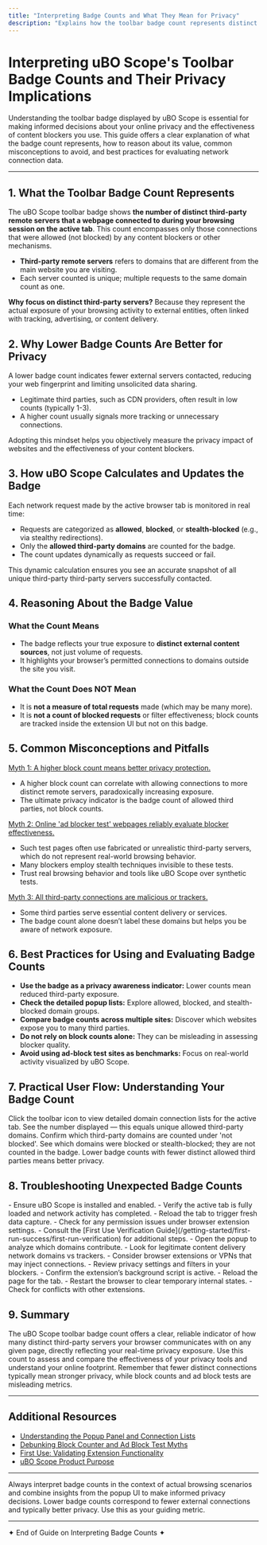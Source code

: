 ```yaml
---
title: "Interpreting Badge Counts and What They Mean for Privacy"
description: "Explains how the toolbar badge count represents distinct third-party servers, how to reason about the value, and why lower counts are generally preferred. Discusses misconceptions and best practices for evaluating content blockers' effectiveness."
---
```


# Interpreting uBO Scope's Toolbar Badge Counts and Their Privacy Implications

Understanding the toolbar badge displayed by uBO Scope is essential for making informed decisions about your online privacy and the effectiveness of content blockers you use. This guide offers a clear explanation of what the badge count represents, how to reason about its value, common misconceptions to avoid, and best practices for evaluating network connection data.

---

## 1. What the Toolbar Badge Count Represents

The uBO Scope toolbar badge shows **the number of distinct third-party remote servers that a webpage connected to during your browsing session on the active tab**. This count encompasses only those connections that were allowed (not blocked) by any content blockers or other mechanisms. 

- **Third-party remote servers** refers to domains that are different from the main website you are visiting.
- Each server counted is unique; multiple requests to the same domain count as one.

**Why focus on distinct third-party servers?** Because they represent the actual exposure of your browsing activity to external entities, often linked with tracking, advertising, or content delivery.


## 2. Why Lower Badge Counts Are Better for Privacy

A lower badge count indicates fewer external servers contacted, reducing your web fingerprint and limiting unsolicited data sharing.

- Legitimate third parties, such as CDN providers, often result in low counts (typically 1-3).
- A higher count usually signals more tracking or unnecessary connections.

Adopting this mindset helps you objectively measure the privacy impact of websites and the effectiveness of your content blockers.


## 3. How uBO Scope Calculates and Updates the Badge

Each network request made by the active browser tab is monitored in real time:

- Requests are categorized as **allowed**, **blocked**, or **stealth-blocked** (e.g., via stealthy redirections).
- Only the **allowed third-party domains** are counted for the badge.
- The count updates dynamically as requests succeed or fail.

This dynamic calculation ensures you see an accurate snapshot of all unique third-party third-party servers successfully contacted.


## 4. Reasoning About the Badge Value

### What the Count Means

- The badge reflects your true exposure to **distinct external content sources**, not just volume of requests.
- It highlights your browser’s permitted connections to domains outside the site you visit.

### What the Count Does NOT Mean

- It is **not a measure of total requests** made (which may be many more).
- It is **not a count of blocked requests** or filter effectiveness; block counts are tracked inside the extension UI but not on this badge.


## 5. Common Misconceptions and Pitfalls

<u>Myth 1: A higher block count means better privacy protection.</u>

- A higher block count can correlate with allowing connections to more distinct remote servers, paradoxically increasing exposure.
- The ultimate privacy indicator is the badge count of allowed third parties, not block counts.

<u>Myth 2: Online 'ad blocker test' webpages reliably evaluate blocker effectiveness.</u>

- Such test pages often use fabricated or unrealistic third-party servers, which do not represent real-world browsing behavior.
- Many blockers employ stealth techniques invisible to these tests.
- Trust real browsing behavior and tools like uBO Scope over synthetic tests.

<u>Myth 3: All third-party connections are malicious or trackers.</u>

- Some third parties serve essential content delivery or services.
- The badge count alone doesn’t label these domains but helps you be aware of network exposure.


## 6. Best Practices for Using and Evaluating Badge Counts

- **Use the badge as a privacy awareness indicator:** Lower counts mean reduced third-party exposure.
- **Check the detailed popup lists:** Explore allowed, blocked, and stealth-blocked domain groups.
- **Compare badge counts across multiple sites:** Discover which websites expose you to many third parties.
- **Do not rely on block counts alone:** They can be misleading in assessing blocker quality.
- **Avoid using ad-block test sites as benchmarks:** Focus on real-world activity visualized by uBO Scope.


## 7. Practical User Flow: Understanding Your Badge Count

<Steps>
<Step title="Open uBO Scope Popup">
Click the toolbar icon to view detailed domain connection lists for the active tab.
</Step>
<Step title="Observe the Toolbar Badge Number">
See the number displayed — this equals unique allowed third-party domains.
</Step>
<Step title="Review Allowed Domains List">
Confirm which third-party domains are counted under 'not blocked'.
</Step>
<Step title="Compare With Blocked and Stealth-Blocked Lists">
See which domains were blocked or stealth-blocked; they are not counted in the badge.
</Step>
<Step title="Consider Your Desired Privacy Exposure">
Lower badge counts with fewer distinct allowed third parties means better privacy.
</Step>
</Steps>


## 8. Troubleshooting Unexpected Badge Counts

<AccordionGroup title="Common Badge Count Issues and Solutions">
<Accordion title="Badge Shows Zero or Blank When Browsing Active Tab">
- Ensure uBO Scope is installed and enabled.
- Verify the active tab is fully loaded and network activity has completed.
- Reload the tab to trigger fresh data capture.
- Check for any permission issues under browser extension settings.
- Consult the [First Use Verification Guide](/getting-started/first-run-success/first-run-verification) for additional steps.
</Accordion>
<Accordion title="Badge Count Seems Too High Compared to Expected">
- Open the popup to analyze which domains contribute.
- Look for legitimate content delivery network domains vs trackers.
- Consider browser extensions or VPNs that may inject connections.
- Review privacy settings and filters in your blockers.
</Accordion>
<Accordion title="Badge Count Does Not Change After Navigating to New Site">
- Confirm the extension’s background script is active.
- Reload the page for the tab.
- Restart the browser to clear temporary internal states.
- Check for conflicts with other extensions.
</Accordion>
</AccordionGroup>


## 9. Summary

The uBO Scope toolbar badge count offers a clear, reliable indicator of how many distinct third-party servers your browser communicates with on any given page, directly reflecting your real-time privacy exposure. Use this count to assess and compare the effectiveness of your privacy tools and understand your online footprint. Remember that fewer distinct connections typically mean stronger privacy, while block counts and ad block tests are misleading metrics.


---

## Additional Resources

- [Understanding the Popup Panel and Connection Lists](/guides/analyzing-network-connections/understanding-popup-ui)
- [Debunking Block Counter and Ad Block Test Myths](/guides/advanced-practices/debunking-myths)
- [First Use: Validating Extension Functionality](/getting-started/first-run-success/first-run-verification)
- [uBO Scope Product Purpose](/overview/introduction-and-value/product-purpose)


---

<Note>
Always interpret badge counts in the context of actual browsing scenarios and combine insights from the popup UI to make informed privacy decisions.
</Note>

<Info>
Lower badge counts correspond to fewer external connections and typically better privacy. Use this as your guiding metric.
</Info>

---

✦ End of Guide on Interpreting Badge Counts ✦
